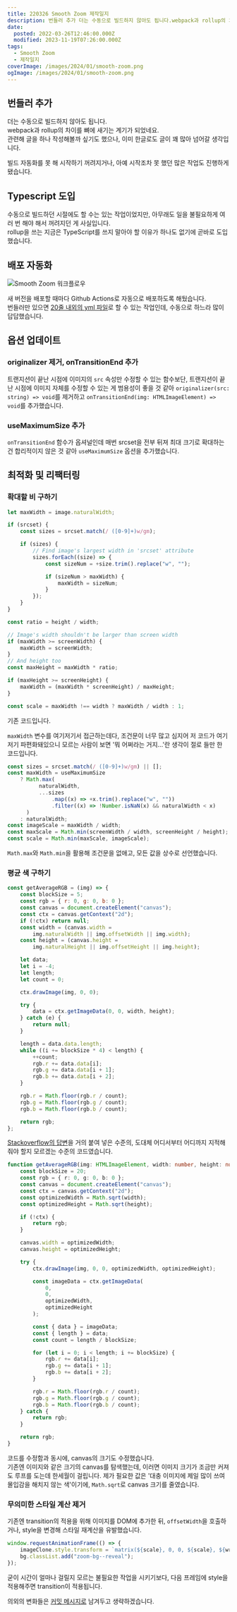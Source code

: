 ```yaml
---
title: 220326 Smooth Zoom 제작일지
description: 번들러 추가 더는 수동으로 빌드하지 않아도 됩니다.webpack과 rollup의 차이를 뼈에 새기는 계기가 되었네요.관련해 글을 하나 작성해볼까 싶기도 했으나, 이미 한글로도 글이 꽤 많아 넘어갈 생각입니다. 빌드 자동화를 못 해 시작하기 꺼려지거나, 아예 시작조차 못 했던 많은 작업도 진행하게 됐습니다. Typescript 도입 수동으로 빌드하던 시절에도 할 수는 있는 작업이었지만, 아무래도 일을 불필요하게 여러 번 해야 해서
date:
  posted: 2022-03-26T12:46:00.000Z
  modified: 2023-11-19T07:26:00.000Z
tags:
  - Smooth Zoom
  - 제작일지
coverImage: /images/2024/01/smooth-zoom.png
ogImage: /images/2024/01/smooth-zoom.png
---
```


## 번들러 추가

더는 수동으로 빌드하지 않아도 됩니다.  
webpack과 rollup의 차이를 뼈에 새기는 계기가 되었네요.  
관련해 글을 하나 작성해볼까 싶기도 했으나, 이미 한글로도 글이 꽤 많아 넘어갈 생각입니다.

빌드 자동화를 못 해 시작하기 꺼려지거나, 아예 시작조차 못 했던 많은 작업도 진행하게 됐습니다.

## Typescript 도입

수동으로 빌드하던 시절에도 할 수는 있는 작업이었지만, 아무래도 일을 불필요하게 여러 번 해야 해서 꺼려지던 게 사실입니다.  
rollup을 쓰는 지금은 TypeScript를 쓰지 말아야 할 이유가 하나도 없기에 곧바로 도입했습니다.

## 배포 자동화

![Smooth Zoom 워크플로우](/images/2022/03/smooth-zoom-workflows.png)

새 버전을 배포할 때마다 Github Actions로 자동으로 배포하도록 해뒀습니다.  
번들러만 있으면 [20줄 내외의 yml 파일](https://github.com/marshallku/smooth-zoom/blob/master/.github/workflows/npm-publish.yml)로 할 수 있는 작업인데, 수동으로 하느라 많이 답답했습니다.

## 옵션 업데이트

### originalizer 제거, onTransitionEnd 추가

트랜지션이 끝난 시점에 이미지의 `src` 속성만 수정할 수 있는 함수보단, 트랜지션이 끝난 시점에 이미지 자체를 수정할 수 있는 게 범용성이 좋을 것 같아 `originalizer(src: string) => void`를 제거하고 `onTransitionEnd(img: HTMLImageElement) => void`를 추가했습니다.

### useMaximumSize 추가

`onTransitionEnd` 함수가 옵셔널인데 매번 srcset을 전부 뒤져 최대 크기로 확대하는 건 합리적이지 않은 것 같아 `useMaximumSize` 옵션을 추가했습니다.

## 최적화 및 리팩터링

### 확대할 비 구하기

```js
let maxWidth = image.naturalWidth;

if (srcset) {
    const sizes = srcset.match(/ ([0-9]+)w/gm);

    if (sizes) {
        // Find image's largest width in 'srcset' attribute
        sizes.forEach((size) => {
            const sizeNum = +size.trim().replace("w", "");

            if (sizeNum > maxWidth) {
                maxWidth = sizeNum;
            }
        });
    }
}

const ratio = height / width;

// Image's width shouldn't be larger than screen width
if (maxWidth >= screenWidth) {
    maxWidth = screenWidth;
}
// And height too
const maxHeight = maxWidth * ratio;

if (maxHeight >= screenHeight) {
    maxWidth = (maxWidth * screenHeight) / maxHeight;
}

const scale = maxWidth !== width ? maxWidth / width : 1;
```

기존 코드입니다.

`maxWidth` 변수를 여기저기서 접근하는데다, 조건문이 너무 많고 심지어 저 코드가 여기저기 파편화돼있으니 모르는 사람이 보면 '뭐 어쩌라는 거지…'란 생각이 절로 들만 한 코드입니다.

```js
const sizes = srcset.match(/ ([0-9]+)w/gm) || [];
const maxWidth = useMaximumSize
    ? Math.max(
          naturalWidth,
          ...sizes
              .map((x) => +x.trim().replace("w", ""))
              .filter((x) => !Number.isNaN(x) && naturalWidth < x)
      )
    : naturalWidth;
const imageScale = maxWidth / width;
const maxScale = Math.min(screenWidth / width, screenHeight / height);
const scale = Math.min(maxScale, imageScale);
```

`Math.max`와 `Math.min`을 활용해 조건문을 없애고, 모든 값을 상수로 선언했습니다.

### 평균 색 구하기

```js
const getAverageRGB = (img) => {
    const blockSize = 5;
    const rgb = { r: 0, g: 0, b: 0 };
    const canvas = document.createElement("canvas");
    const ctx = canvas.getContext("2d");
    if (!ctx) return null;
    const width = (canvas.width =
        img.naturalWidth || img.offsetWidth || img.width);
    const height = (canvas.height =
        img.naturalHeight || img.offsetHeight || img.height);

    let data;
    let i = -4;
    let length;
    let count = 0;

    ctx.drawImage(img, 0, 0);

    try {
        data = ctx.getImageData(0, 0, width, height);
    } catch (e) {
        return null;
    }

    length = data.data.length;
    while ((i += blockSize * 4) < length) {
        ++count;
        rgb.r += data.data[i];
        rgb.g += data.data[i + 1];
        rgb.b += data.data[i + 2];
    }

    rgb.r = Math.floor(rgb.r / count);
    rgb.g = Math.floor(rgb.g / count);
    rgb.b = Math.floor(rgb.b / count);

    return rgb;
};
```

[Stackoverflow의 답변](https://stackoverflow.com/a/2541680)을 거의 붙여 넣은 수준의, 도대체 어디서부터 어디까지 지적해줘야 할지 모르겠는 수준의 코드였습니다.

```ts
function getAverageRGB(img: HTMLImageElement, width: number, height: number) {
    const blockSize = 20;
    const rgb = { r: 0, g: 0, b: 0 };
    const canvas = document.createElement("canvas");
    const ctx = canvas.getContext("2d");
    const optimizedWidth = Math.sqrt(width);
    const optimizedHeight = Math.sqrt(height);

    if (!ctx) {
        return rgb;
    }

    canvas.width = optimizedWidth;
    canvas.height = optimizedHeight;

    try {
        ctx.drawImage(img, 0, 0, optimizedWidth, optimizedHeight);

        const imageData = ctx.getImageData(
            0,
            0,
            optimizedWidth,
            optimizedHeight
        );

        const { data } = imageData;
        const { length } = data;
        const count = length / blockSize;

        for (let i = 0; i < length; i += blockSize) {
            rgb.r += data[i];
            rgb.g += data[i + 1];
            rgb.b += data[i + 2];
        }

        rgb.r = Math.floor(rgb.r / count);
        rgb.g = Math.floor(rgb.g / count);
        rgb.b = Math.floor(rgb.b / count);
    } catch {
        return rgb;
    }

    return rgb;
}
```

코드를 수정함과 동시에, canvas의 크기도 수정했습니다.  
기존엔 이미지와 같은 크기의 canvas를 탐색했는데, 이러면 이미지 크기가 조금만 커져도 루프를 도는데 한세월이 걸립니다. 제가 필요한 값은 '대충 이미지에 제일 많이 쓰여 몰입감을 해치지 않는 색'이기에, `Math.sqrt`로 canvas 크기를 줄였습니다.

### 무의미한 스타일 계산 제거

기존엔 transition의 적용을 위해 이미지를 DOM에 추가한 뒤, `offsetWidth`을 호출하거나, style을 변경해 스타일 재계산을 유발했습니다.

```ts
window.requestAnimationFrame(() => {
    imageClone.style.transform = `matrix(${scale}, 0, 0, ${scale}, ${wrapX}, ${wrapY})`;
    bg.classList.add("zoom-bg--reveal");
});
```

굳이 시간이 얼마나 걸릴지 모르는 불필요한 작업을 시키기보다, 다음 프레임에 style을 적용해주면 transition이 적용됩니다.

의외의 변화들은 [커밋 메시지로](https://github.com/marshallku/smooth-zoom/commits/master) 남겨두고 생략하겠습니다.